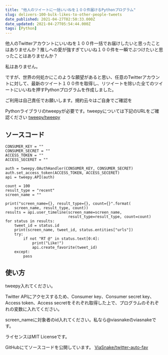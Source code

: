 ```yaml
---
title: "他人のツイートに一括いいねを１００件届けるPythonプログラム"
slug: delivers-100-bulk-likes-to-other-people-tweets
date_published: 2021-04-27T02:50:33.000Z
date_updated: 2021-04-27T05:54:44.000Z
tags: [Python]
---
```


他人のTwitterアカウントにいいねを１００件一括でお届けしたいと思ったことはありませんか？推しへの愛が強すぎていいね１００件を一瞬でぶつけたいと思ったことはありませんか？

私はありません。

ですが、世界の何処かにこのような願望があると思い、任意のTwitterアカウントに対して、最新のツイート１００件を取得し、リツイートを除いた全てのツイートにいいねを押すPythonプログラムを作成しました。

ご利用は自己責任でお願いします。規約云々はご自身でご確認を

Pythonライブラリのtweepyが必要です。tweepyについては下記のURLをご確認ください
[tweepy/tweepy](https://github.com/tweepy/tweepy)
## ソースコード

    
    CONSUMER_KEY = ""
    CONSUMER_SECRET = ""
    ACCESS_TOKEN = ""
    ACCESS_SECERET = ""
    
    auth = tweepy.OAuthHandler(CONSUMER_KEY, CONSUMER_SECRET)
    auth.set_access_token(ACCESS_TOKEN, ACCESS_SECERET)
    api = tweepy.API(auth)
    
    count = 100
    result_type = "recent"
    screen_name = ""
    
    print("screen_name={}, result_type={}, count={}".format(
        screen_name, result_type, count))
    results = api.user_timeline(screen_name=screen_name,
                                result_type=result_type, count=count)
    for status in results:
        tweet_id = status.id
        print(screen_name, tweet_id, status.entities["urls"])
        try:
            if not "RT @" in status.text[0:4]:
                print("Like!")
                api.create_favorite(tweet_id)
        except:
            pass
    

## 使い方

tweepy入れてください。

Twitter APIにアクセスするため、Consumer key、Consumer secret key、Access token、Access secretをそれぞれ取得した上で、プログラムのそれぞれの変数に入れてください。

screen_nameに対象者のid入れてください。私なら@viasnakeのviasnakeです。

ライセンスはMIT Licenseです。

GitHubにてソースコードを公開しています。
[ViaSnake/twitter-auto-fav](https://github.com/ViaSnake/twitter-auto-fav)
